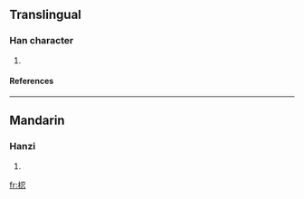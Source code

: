 ==Translingual==
===Han character===
{{Han char|rn=75|rad=木|as=07|sn=11|four=|canj=木尸戈心 (DSIP)}}
# {{defn|Han|sort=木07}}
====References====
{{Han ref|kx=0529.020|dkj=14847|hdz=21222.040|uh=6895|ud=26773}}

----
==Mandarin==
===Hanzi===
{{cmn-hanzi|pin=[[rèn]] (ren4)|wg=jen<sup>4</sup>}}
# {{defn|Mandarin}}

[[fr:梕]]